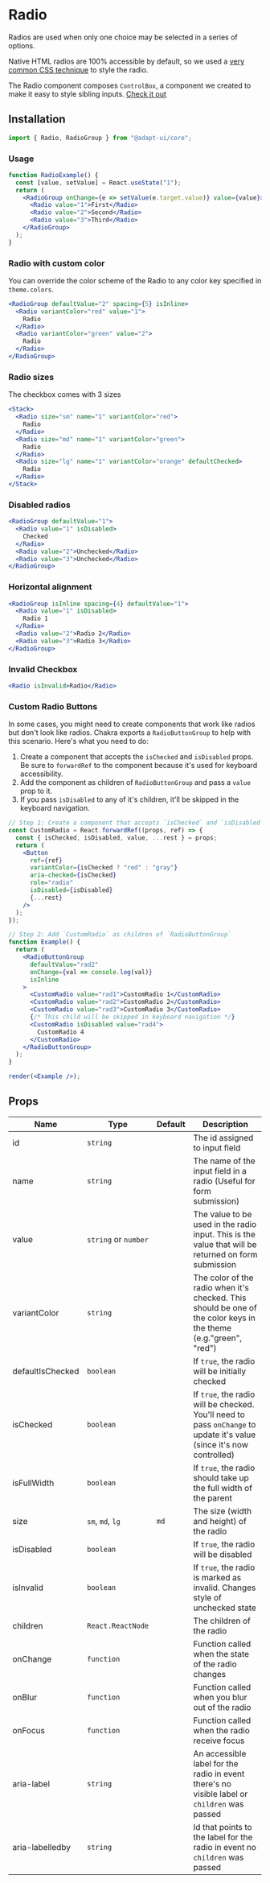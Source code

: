 # Radio

Radios are used when only one choice may be selected in a series of options.

Native HTML radios are 100% accessible by default, so we used a
[very common CSS technique](https://dev.to/lkopacz/create-custom-keyboard-accessible-radio-buttons-22eh)
to style the radio.

The Radio component composes `ControlBox`, a component we created to make it
easy to style sibling inputs. [Check it out](/controlbox)

## Installation

```js
import { Radio, RadioGroup } from "@adapt-ui/core";
```

### Usage

```jsx
function RadioExample() {
  const [value, setValue] = React.useState("1");
  return (
    <RadioGroup onChange={e => setValue(e.target.value)} value={value}>
      <Radio value="1">First</Radio>
      <Radio value="2">Second</Radio>
      <Radio value="3">Third</Radio>
    </RadioGroup>
  );
}
```

### Radio with custom color

You can override the color scheme of the Radio to any color key specified in
`theme.colors`.

```jsx
<RadioGroup defaultValue="2" spacing={5} isInline>
  <Radio variantColor="red" value="1">
    Radio
  </Radio>
  <Radio variantColor="green" value="2">
    Radio
  </Radio>
</RadioGroup>
```

### Radio sizes

The checkbox comes with 3 sizes

```jsx
<Stack>
  <Radio size="sm" name="1" variantColor="red">
    Radio
  </Radio>
  <Radio size="md" name="1" variantColor="green">
    Radio
  </Radio>
  <Radio size="lg" name="1" variantColor="orange" defaultChecked>
    Radio
  </Radio>
</Stack>
```

### Disabled radios

```jsx
<RadioGroup defaultValue="1">
  <Radio value="1" isDisabled>
    Checked
  </Radio>
  <Radio value="2">Unchecked</Radio>
  <Radio value="3">Unchecked</Radio>
</RadioGroup>
```

### Horizontal alignment

```jsx
<RadioGroup isInline spacing={4} defaultValue="1">
  <Radio value="1" isDisabled>
    Radio 1
  </Radio>
  <Radio value="2">Radio 2</Radio>
  <Radio value="3">Radio 3</Radio>
</RadioGroup>
```

### Invalid Checkbox

```jsx
<Radio isInvalid>Radio</Radio>
```

### Custom Radio Buttons

In some cases, you might need to create components that work like radios but
don't look like radios. Chakra exports a `RadioButtonGroup` to help with this
scenario. Here's what you need to do:

1. Create a component that accepts the `isChecked` and `isDisabled` props. Be
   sure to `forwardRef` to the component because it's used for keyboard
   accessibility.
2. Add the component as children of `RadioButtonGroup` and pass a `value` prop
   to it.
3. If you pass `isDisabled` to any of it's children, it'll be skipped in the
   keyboard navigation.

```jsx isManual=true
// Step 1: Create a component that accepts `isChecked` and `isDisabled` prop
const CustomRadio = React.forwardRef((props, ref) => {
  const { isChecked, isDisabled, value, ...rest } = props;
  return (
    <Button
      ref={ref}
      variantColor={isChecked ? "red" : "gray"}
      aria-checked={isChecked}
      role="radio"
      isDisabled={isDisabled}
      {...rest}
    />
  );
});

// Step 2: Add `CustomRadio` as children of `RadioButtonGroup`
function Example() {
  return (
    <RadioButtonGroup
      defaultValue="rad2"
      onChange={val => console.log(val)}
      isInline
    >
      <CustomRadio value="rad1">CustomRadio 1</CustomRadio>
      <CustomRadio value="rad2">CustomRadio 2</CustomRadio>
      <CustomRadio value="rad3">CustomRadio 3</CustomRadio>
      {/* This child will be skipped in keyboard navigation */}
      <CustomRadio isDisabled value="rad4">
        CustomRadio 4
      </CustomRadio>
    </RadioButtonGroup>
  );
}

render(<Example />);
```

## Props

| Name             | Type                 | Default | Description                                                                                                           |
| ---------------- | -------------------- | ------- | --------------------------------------------------------------------------------------------------------------------- |
| id               | `string`             |         | The id assigned to input field                                                                                        |
| name             | `string`             |         | The name of the input field in a radio (Useful for form submission)                                                   |
| value            | `string` or `number` |         | The value to be used in the radio input. This is the value that will be returned on form submission                   |
| variantColor     | `string`             |         | The color of the radio when it's checked. This should be one of the color keys in the theme (e.g."green", "red")      |
| defaultIsChecked | `boolean`            |         | If `true`, the radio will be initially checked                                                                        |
| isChecked        | `boolean`            |         | If `true`, the radio will be checked. You'll need to pass `onChange` to update it's value (since it's now controlled) |
| isFullWidth      | `boolean`            |         | If `true`, the radio should take up the full width of the parent                                                      |
| size             | `sm`, `md`, `lg`     | `md`    | The size (width and height) of the radio                                                                              |
| isDisabled       | `boolean`            |         | If `true`, the radio will be disabled                                                                                 |
| isInvalid        | `boolean`            |         | If `true`, the radio is marked as invalid. Changes style of unchecked state                                           |
| children         | `React.ReactNode`    |         | The children of the radio                                                                                             |
| onChange         | `function`           |         | Function called when the state of the radio changes                                                                   |
| onBlur           | `function`           |         | Function called when you blur out of the radio                                                                        |
| onFocus          | `function`           |         | Function called when the radio receive focus                                                                          |
| aria-label       | `string`             |         | An accessible label for the radio in event there's no visible label or `children` was passed                          |
| aria-labelledby  | `string`             |         | Id that points to the label for the radio in event no `children` was passed                                           |
